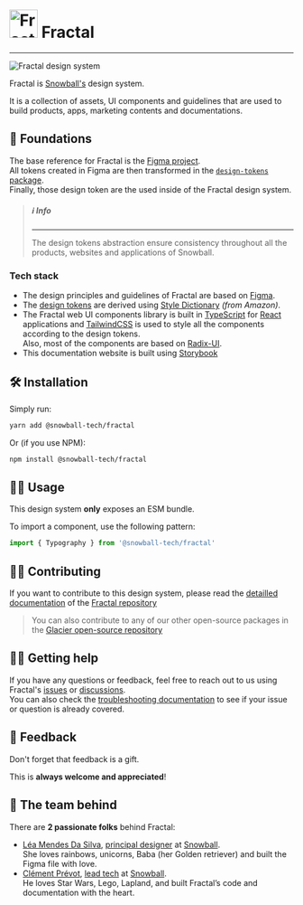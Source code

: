 
<Meta title="Fractal" />

# <img alt="Fractal's logo" src="/images/logo_fractal.png" width="50" /> Fractal

---

![Fractal design system](/images/cover_fractal.png)

Fractal is [Snowball's](https://snowball.xyz) design system.

It is a collection of assets, UI components and guidelines that are used to
build products, apps, marketing contents and documentations.

## 🧱 Foundations

The base reference for Fractal is the
[Figma project](https://www.figma.com/community/file/1281271374017743876/%E2%9D%84%EF%B8%8F-Fractal-Design-System).  
All tokens created in Figma are then transformed in the
[`design-tokens` package](https://www.npmjs.com/package/@snowball-tech/design-tokens).  
Finally, those design token are the used inside of the Fractal design system.

> ##### ℹ️ Info
>
> ---
>
> The design tokens abstraction ensure consistency throughout all the
> products, websites and applications of Snowball.

### Tech stack

- The design principles and guidelines of Fractal are based on
  [Figma](https://www.figma.com/community/file/1281271374017743876/%E2%9D%84%EF%B8%8F-Fractal-Design-System).
- The [design tokens](https://github.com/snowball-tech/fractal/tree/main/packages/design-tokens)
  are derived using [Style Dictionary](https://amzn.github.io/style-dictionary/#/)
  _(from Amazon)_.
- The Fractal web UI components library is built in
  [TypeScript](https://www.typescriptlang.org/) for
  [React](https://reactjs.org/) applications and
  [TailwindCSS](https://tailwindcss.com/) is used to style all the components
  according to the design tokens.  
  Also, most of the components are based on
  [Radix-UI](https://www.radix-ui.com/).
- This documentation website is built using [Storybook](https://storybook.js.org/)

## 🛠️ Installation

Simply run:

```bash
yarn add @snowball-tech/fractal
```

Or (if you use NPM):

```bash
npm install @snowball-tech/fractal
```

## 👩‍💻 Usage

This design system **only** exposes an ESM bundle.

To import a component, use the following pattern:

```js
import { Typography } from '@snowball-tech/fractal'
```

## ✍🏿 Contributing

If you want to contribute to this design system, please read the
[detailled documentation](https://github.com/snowball-tech/fractal/blob/main/README.md)
of the [Fractal repository](https://github.com/snowball-tech/fractal)

> You can also contribute to any of our other open-source packages in the
> [Glacier open-source repository](https://github.com/snowball-tech/glacier)

## 🤷‍♂️ Getting help

If you have any questions or feedback, feel free to reach out to us using
Fractal's [issues](https://github.com/snowball-tech/fractal/issues) or
[discussions](https://github.com/snowball-tech/fractal/discussions).  
You can also check the
[troubleshooting documentation](https://github.com/snowball-tech/fractal/blob/main/docs/TROUBLESHOOTING.md)
to see if your issue or question is already covered.

## 💞 Feedback

Don't forget that feedback is a gift.

This is **always welcome and appreciated**!

## 🫶‍ The team behind

There are **2 passionate folks** behind Fractal:

- [Léa Mendes Da Silva](https://dribbble.com/LeaMendes), [principal designer](https://www.linkedin.com/in/leadesign/) at
  [Snowball](https://www.linkedin.com/company/getsnowball/).  
  She loves rainbows, unicorns, Baba (her Golden retriever) and built the Figma file with love.
- [Clément Prévot](github.com/clementprevot), [lead tech](https://www.linkedin.com/in/clement-p/) at
  [Snowball](https://www.linkedin.com/company/getsnowball/).  
  He loves Star Wars, Lego, Lapland, and built Fractal’s code and documentation with the heart.
